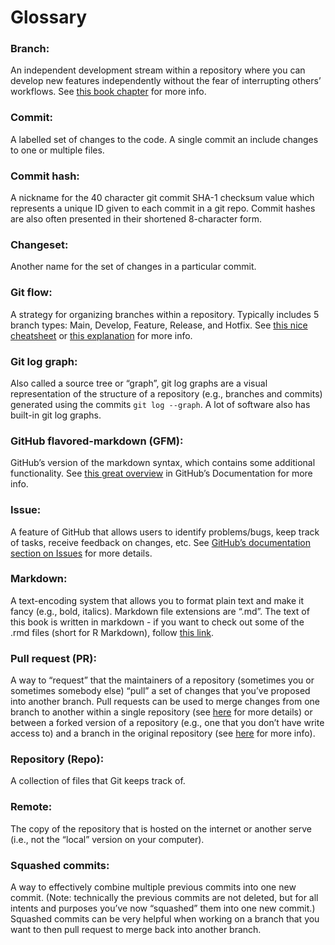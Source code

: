 # Glossary {#glossary}

### **Branch**: 
An independent development stream within a repository where you can develop new features independently without the fear of interrupting others' workflows. See [this book chapter](https://happygitwithr.com/git-branches) for more info. 

### **Commit**: 
A labelled set of changes to the code. A single commit an include changes to one or multiple files.  

### **Commit hash**: 
A nickname for the 40 character git commit SHA-1 checksum value which represents a unique ID given to each commit in a git repo. Commit hashes are also often presented in their shortened 8-character form. 

### **Changeset**: 
Another name for the set of changes in a particular commit. 

### **Git flow**: 
A strategy for organizing branches within a repository. Typically includes 5 branch types: Main, Develop, Feature, Release, and Hotfix. See [this nice cheatsheet](https://danielkummer.github.io/git-flow-cheatsheet/) or [this explanation](https://www.gitkraken.com/learn/git/git-flow) for more info. 

### **Git log graph**: 
Also called a source tree or "graph", git log graphs are a visual representation of the structure of a repository (e.g., branches and commits) generated using the commits `git log --graph`. A lot of software also has built-in git log graphs.

### **GitHub flavored-markdown (GFM)**: 
GitHub's version of the markdown syntax, which contains some additional functionality. See [this great overview](https://docs.github.com/en/get-started/writing-on-github/getting-started-with-writing-and-formatting-on-github/basic-writing-and-formatting-syntax) in GitHub's Documentation for more info. 

### **Issue**: 
A feature of GitHub that allows users to identify problems/bugs, keep track of tasks, receive feedback on changes, etc. See [GitHub's documentation section on Issues](https://docs.github.com/en/issues/tracking-your-work-with-issues/about-issues) for more details. 

### **Markdown**: 
A text-encoding system that allows you to format plain text and make it fancy (e.g., bold, italics). Markdown file extensions are ".md". The text of this book is written in markdown - if you want to check out some of the .rmd files (short for R Markdown), follow [this link](https://github.com/IBEEM-MSU/ibeem-collaborative-coding). 

### **Pull request (PR)**: 
A way to "request" that the maintainers of a repository (sometimes you or sometimes somebody else) "pull" a set of changes that you've proposed into another branch. Pull requests can be used to merge changes from one branch to another within a single repository (see [here](https://docs.github.com/en/pull-requests/collaborating-with-pull-requests/proposing-changes-to-your-work-with-pull-requests/creating-a-pull-request) for more details) or between a forked version of a repository (e.g., one that you don't have write access to) and a branch in the original repository (see [here](https://docs.github.com/en/pull-requests/collaborating-with-pull-requests/proposing-changes-to-your-work-with-pull-requests/creating-a-pull-request-from-a-fork) for more info). 

### **Repository (Repo)**:
A collection of files that Git keeps track of. 

### **Remote**: 
The copy of the repository that is hosted on the internet or another serve (i.e., not the "local" version on your computer). 

### **Squashed commits**: 
A way to effectively combine multiple previous commits into one new commit. (Note: technically the previous commits are not deleted, but for all intents and purposes you've now "squashed" them into one new commit.) Squashed commits can be very helpful when working on a branch that you want to then pull request to merge back into another branch.   


<!-- ### **Sub-repo**: Is this the same as a submodule? And if so, could you give me an example of how this might be relevant to an attendee?  --> 
